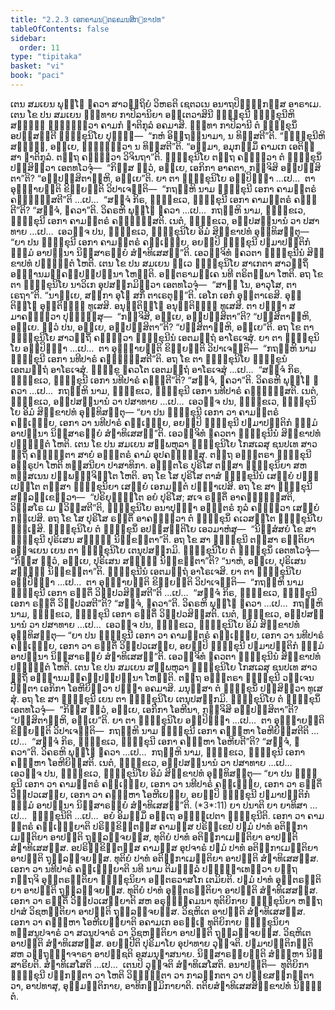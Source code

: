 ```yaml
---
title: "2.2.3 ເອກຄາມນ຺ຕຣຄມນສິກ຺ຂາປທ"
tableOfContents: false
sidebar:
  order: 11
type: "tipitaka"
basket: "vi"
book: "paci"
---
```



<DynamicBreadcrumb />

<Division number="687" book="paci">

<Paragraph number="2245" book="paci">
ເຕນ ສມເຍນ ພຸທ຺ໂຘ ຠຄວາ ສາວຕ຺ຖິຍໍ ວິຫຣຕິ ເຊຕວເນ ອນາຖປິຓ຺ຑິກສ຺ສ ອາຣາເມ. ເຕນ ໂຂ ປນ ສມເຍນ ຠທ຺ທາຍ ກາປິລານິຍາ ອນ຺ເຕວາສິນີ ຠິກ຺ຂຸນີ ຠິກ຺ຂຸນີຫິ ສທ຺ຘິໍ ຠຓ຺ຑິຕ຺ວາ ຄາມກໍ ຎາຕິກຸລໍ ອຄມາສິ. ຠທ຺ທາ ກາປິລານີ ຕໍ ຠິກ຺ຂຸນິໍ ອປສ຺ສນ຺ຕີ ຠິກ຺ຂຸນິໂຍ ປຸຈ຺ຉິ—  “ກຫໍ ອິຕ຺ຖນ຺ນາມາ, ນ ທິສ຺ສຕີ”ຕິ. “ຠິກ຺ຂຸນີຫິ ສທ຺ຘິໍ, ອຍ຺ເຍ, ຠຓ຺ຑິຕ຺ວາ ນ ທິສ຺ສຕີ”ຕິ. “ອມ຺ມາ, ອມຸກສ຺ມິໍ ຄາມເກ ເອຕິສ຺ສາ ຎາຕິກຸລໍ. ຕຕ຺ຖ ຄນ຺ຕ຺ວາ ວິຈິນຖາ”ຕິ. ຠິກ຺ຂຸນິໂຍ ຕຕ຺ຖ ຄນ຺ຕ຺ວາ ຕໍ ຠິກ຺ຂຸນິໍ ປສ຺ສິຕ຺ວາ ເອຕທໂວຈຸໍ—  “ກິສ຺ສ ຕ຺ວໍ, ອຍ຺ເຍ, ເອກິກາ ອາຄຕາ, ກຈ຺ຈິສິ ອປ຺ປຘໍສິຕາ”ຕິ? “ອປ຺ປຘໍສິຕາມ຺ຫິ, ອຍ຺ເຍ”ຕິ.
</Paragraph>

<Paragraph number="2246" book="paci">
ຍາ ຕາ ຠິກ຺ຂຸນິໂຍ ອປ຺ປິຈ຺ຉາ …ເປ…  ຕາ ອຸຊ຺ຌາຍນ຺ຕິ ຂິຍ຺ຍນ຺ຕິ ວິປາເຈນ຺ຕິ—  “ກຖຎ຺ຫິ ນາມ ຠິກ຺ຂຸນີ ເອກາ ຄາມນ຺ຕຣໍ ຄຈ຺ຉິສ຺ສຕີ”ຕິ …ເປ…  “ສຈ຺ຈໍ ກິຣ, ຠິກ຺ຂເວ, ຠິກ຺ຂຸນີ ເອກາ ຄາມນ຺ຕຣໍ ຄຈ຺ຉຕີ”ຕິ? “ສຈ຺ຈໍ, ຠຄວາ”ຕິ. ວິຄຣຫິ ພຸທ຺ໂຘ ຠຄວາ …ເປ…  ກຖຎ຺ຫິ ນາມ, ຠິກ຺ຂເວ, ຠິກ຺ຂຸນີ ເອກາ ຄາມນ຺ຕຣໍ ຄຈ຺ຉິສ຺ສຕິ. ເນຕໍ, ຠິກ຺ຂເວ, ອປ຺ປສນ຺ນານໍ ວາ ປສາທາຍ …ເປ…  ເອວຎ຺ຈ ປນ, ຠິກ຺ຂເວ, ຠິກ຺ຂຸນິໂຍ ອິມໍ ສິກ຺ຂາປທໍ ອຸທ຺ທິສນ຺ຕຸ—
</Paragraph>

<Paragraph number="2247" book="paci">
<Emphasis>“ຍາ ປນ ຠິກ຺ຂຸນີ ເອກາ ຄາມນ຺ຕຣໍ ຄຈ຺ເຉຍ຺ຍ, ອຍມ຺ປິ ຠິກ຺ຂຸນີ ປຐມາປຕ຺ຕິກໍ ຘມ຺ມໍ ອາປນ຺ນາ ນິສ຺ສາຣຓີຍໍ ສໍຆາທິເສສນ຺”</Emphasis>ຕິ.
</Paragraph>

<Paragraph number="2248" book="paci">
ເອວຎ຺ຈິທໍ ຠຄວຕາ ຠິກ຺ຂຸນີນໍ ສິກ຺ຂາປທໍ ປຎ຺ຎຕ຺ຕໍ ໂຫຕິ.
</Paragraph>

</Division>
<Division number="688" book="paci">

<Paragraph number="2249" book="paci">
ເຕນ ໂຂ ປນ ສມເຍນ ທ຺ເວ ຠິກ຺ຂຸນິໂຍ ສາເກຕາ ສາວຕ຺ຖິໍ ອທ຺ຘານມຄ຺ຄປ຺ປຏິປນ຺ນາ ໂຫນ຺ຕິ. ອນ຺ຕຣາມຄ຺ເຄ ນທີ ຕຣິຕພ຺ພາ ໂຫຕິ. ອຖ ໂຂ ຕາ ຠິກ຺ຂຸນິໂຍ ນາວິເກ ອຸປສງ຺ກມິຕ຺ວາ ເອຕທໂວຈຸໍ—  “ສາຘຸ ໂນ, ອາວຸໂສ, ຕາເຣຖາ”ຕິ. “ນາຍ຺ເຍ, ສກ຺ກາ ອຸໂຠ ສກິໍ ຕາເຣຕຸນ຺”ຕິ. ເອໂກ ເອກໍ ອຸຕ຺ຕາເຣສິ. ອຸຕ຺ຕິຓ຺ໂຓ ອຸຕ຺ຕິຓ຺ຓໍ ທູເສສິ. ອນຸຕ຺ຕິຓ຺ໂຓ ອນຸຕ຺ຕິຓ຺ຓໍ ທູເສສິ. ຕາ ປຈ຺ຉາ ສມາຄນ຺ຕ຺ວາ ປຸຈ຺ຉິໍສຸ—  “ກຈ຺ຈິສິ, ອຍ຺ເຍ, ອປ຺ປຘໍສິຕາ”ຕິ? “ປຘໍສິຕາມ຺ຫິ, ອຍ຺ເຍ. ຕ຺ວໍ ປນ, ອຍ຺ເຍ, ອປ຺ປຘໍສິຕາ”ຕິ? “ປຘໍສິຕາມ຺ຫິ, ອຍ຺ເຍ”ຕິ.
</Paragraph>

<Paragraph number="2250" book="paci">
ອຖ ໂຂ ຕາ ຠິກ຺ຂຸນິໂຍ ສາວຕ຺ຖິໍ ຄນ຺ຕ຺ວາ ຠິກ຺ຂຸນີນໍ ເອຕມຕ຺ຖໍ ອາໂຣເຈສຸໍ. ຍາ ຕາ ຠິກ຺ຂຸນິໂຍ ອປ຺ປິຈ຺ຉາ …ເປ…  ຕາ ອຸຊ຺ຌາຍນ຺ຕິ ຂິຍ຺ຍນ຺ຕິ ວິປາເຈນ຺ຕິ—  “ກຖຎ຺ຫິ ນາມ ຠິກ຺ຂຸນີ ເອກາ ນທີປາຣໍ ຄຈ຺ຉິສ຺ສຕີ”ຕິ. ອຖ ໂຂ ຕາ ຠິກ຺ຂຸນິໂຍ ຠິກ຺ຂູນໍ ເອຕມຕ຺ຖໍ ອາໂຣເຈສຸໍ. ຠິກ຺ຂູ ຠຄວໂຕ ເອຕມຕ຺ຖໍ ອາໂຣເຈສຸໍ …ເປ…  “ສຈ຺ຈໍ ກິຣ, ຠິກ຺ຂເວ, ຠິກ຺ຂຸນີ ເອກາ ນທີປາຣໍ ຄຈ຺ຉຕີ”ຕິ? “ສຈ຺ຈໍ, ຠຄວາ”ຕິ. ວິຄຣຫິ ພຸທ຺ໂຘ ຠຄວາ …ເປ…  ກຖຎ຺ຫິ ນາມ, ຠິກ຺ຂເວ, ຠິກ຺ຂຸນີ ເອກາ ນທີປາຣໍ ຄຈ຺ຉິສ຺ສຕິ. ເນຕໍ, ຠິກ຺ຂເວ, ອປ຺ປສນ຺ນານໍ ວາ ປສາທາຍ …ເປ…  ເອວຎ຺ຈ ປນ, ຠິກ຺ຂເວ, ຠິກ຺ຂຸນິໂຍ ອິມໍ ສິກ຺ຂາປທໍ ອຸທ຺ທິສນ຺ຕຸ—
</Paragraph>

<Paragraph number="2251" book="paci">
<Emphasis>“ຍາ ປນ ຠິກ຺ຂຸນີ ເອກາ ວາ ຄາມນ຺ຕຣໍ ຄຈ຺ເຉຍ຺ຍ, ເອກາ ວາ ນທີປາຣໍ ຄຈ຺ເຉຍ຺ຍ, ອຍມ຺ປິ ຠິກ຺ຂຸນີ ປຐມາປຕ຺ຕິກໍ ຘມ຺ມໍ ອາປນ຺ນາ ນິສ຺ສາຣຓີຍໍ ສໍຆາທິເສສນ຺”</Emphasis>ຕິ.
</Paragraph>

<Paragraph number="2252" book="paci">
ເອວຎ຺ຈິທໍ ຠຄວຕາ ຠິກ຺ຂຸນີນໍ ສິກ຺ຂາປທໍ ປຎ຺ຎຕ຺ຕໍ ໂຫຕິ.
</Paragraph>

</Division>
<Division number="689" book="paci">

<Paragraph number="2253" book="paci">
ເຕນ ໂຂ ປນ ສມເຍນ ສມ຺ພຫຸລາ ຠິກ຺ຂຸນິໂຍ ໂກສເລສຸ ຊນປເທ ສາວຕ຺ຖິໍ ຄຈ຺ຉນ຺ຕາ ສາຍໍ ອຎ຺ຎຕຣໍ ຄາມໍ ອຸປຄຈ຺ຉິໍສຸ. ຕຕ຺ຖ ອຎ຺ຎຕຣາ ຠິກ຺ຂຸນີ ອຠິຣູປາ ໂຫຕິ ທສ຺ສນີຍາ ປາສາທິກາ. ອຎ຺ຎຕໂຣ ປຸຣິໂສ ຕສ຺ສາ ຠິກ຺ຂຸນິຍາ ສຫ ທສ຺ສເນນ ປຏິພທ຺ຘຈິຕ຺ໂຕ ໂຫຕິ. ອຖ ໂຂ ໂສ ປຸຣິໂສ ຕາສໍ ຠິກ຺ຂຸນີນໍ ເສຍ຺ຍໍ ປຎ຺ຎເປນ຺ໂຕ ຕສ຺ສາ ຠິກ຺ຂຸນິຍາ ເສຍ຺ຍໍ ເອກມນ຺ຕໍ ປຎ຺ຎາເປສິ. ອຖ ໂຂ ສາ ຠິກ຺ຂຸນີ ສລ຺ລກ຺ເຂຕ຺ວາ—  “ປຣິຍຸຏ຺ຐິໂຕ ອຍໍ ປຸຣິໂສ; ສເຈ ຣຕ຺ຕິໍ ອາຄຈ຺ຉິສ຺ສຕິ, ວິສ຺ສໂຣ ເມ ຠວິສ຺ສຕີ”ຕິ, ຠິກ຺ຂຸນິໂຍ ອນາປຸຈ຺ຉາ ອຎ຺ຎຕຣໍ ກຸລໍ ຄນ຺ຕ຺ວາ ເສຍ຺ຍໍ ກປ຺ເປສິ. ອຖ ໂຂ ໂສ ປຸຣິໂສ ຣຕ຺ຕິໍ ອາຄນ຺ຕ຺ວາ ຕໍ ຠິກ຺ຂຸນິໍ ຄເວສນ຺ໂຕ ຠິກ຺ຂຸນິໂຍ ຆຏ຺ເຏສິ. ຠິກ຺ຂຸນິໂຍ ຕໍ ຠິກ຺ຂຸນິໍ ອປສ຺ສນ຺ຕິໂຍ ເອວມາຫໍສຸ—  “ນິສ຺ສໍສຍໍ ໂຂ ສາ ຠິກ຺ຂຸນີ ປຸຣິເສນ ສທ຺ຘິໍ ນິກ຺ຂນ຺ຕາ”ຕິ.
</Paragraph>

<Paragraph number="2254" book="paci">
ອຖ ໂຂ ສາ ຠິກ຺ຂຸນີ ຕສ຺ສາ ຣຕ຺ຕິຍາ ອຈ຺ຈເຍນ ເຍນ ຕາ ຠິກ຺ຂຸນິໂຍ ເຕນຸປສງ຺ກມິ. ຠິກ຺ຂຸນິໂຍ ຕໍ ຠິກ຺ຂຸນິໍ ເອຕທໂວຈຸໍ—  “ກິສ຺ສ ຕ຺ວໍ, ອຍ຺ເຍ, ປຸຣິເສນ ສທ຺ຘິໍ ນິກ຺ຂນ຺ຕາ”ຕິ? “ນາຫໍ, ອຍ຺ເຍ, ປຸຣິເສນ ສທ຺ຘິໍ ນິກ຺ຂນ຺ຕາ”ຕິ. ຠິກ຺ຂຸນີນໍ ເອຕມຕ຺ຖໍ ອາໂຣເຈສິ. ຍາ ຕາ ຠິກ຺ຂຸນິໂຍ ອປ຺ປິຈ຺ຉາ …ເປ…  ຕາ ອຸຊ຺ຌາຍນ຺ຕິ ຂິຍ຺ຍນ຺ຕິ ວິປາເຈນ຺ຕິ—  “ກຖຎ຺ຫິ ນາມ ຠິກ຺ຂຸນີ ເອກາ ຣຕ຺ຕິໍ ວິປ຺ປວສິສ຺ສຕີ”ຕິ …ເປ…  “ສຈ຺ຈໍ ກິຣ, ຠິກ຺ຂເວ, ຠິກ຺ຂຸນີ ເອກາ ຣຕ຺ຕິໍ ວິປ຺ປວສຕີ”ຕິ? “ສຈ຺ຈໍ, ຠຄວາ”ຕິ. ວິຄຣຫິ ພຸທ຺ໂຘ ຠຄວາ …ເປ…  ກຖຎ຺ຫິ ນາມ, ຠິກ຺ຂເວ, ຠິກ຺ຂຸນີ ເອກາ ຣຕ຺ຕິໍ ວິປ຺ປວສິສ຺ສຕິ. ເນຕໍ, ຠິກ຺ຂເວ, ອປ຺ປສນ຺ນານໍ ວາ ປສາທາຍ …ເປ…  ເອວຎ຺ຈ ປນ, ຠິກ຺ຂເວ, ຠິກ຺ຂຸນິໂຍ ອິມໍ ສິກ຺ຂາປທໍ ອຸທ຺ທິສນ຺ຕຸ—
</Paragraph>

<Paragraph number="2255" book="paci">
<Emphasis>“ຍາ ປນ ຠິກ຺ຂຸນີ ເອກາ ວາ ຄາມນ຺ຕຣໍ ຄຈ຺ເຉຍ຺ຍ, ເອກາ ວາ ນທີປາຣໍ ຄຈ຺ເຉຍ຺ຍ, ເອກາ ວາ ຣຕ຺ຕິໍ ວິປ຺ປວເສຍ຺ຍ, ອຍມ຺ປິ ຠິກ຺ຂຸນີ ປຐມາປຕ຺ຕິກໍ ຘມ຺ມໍ ອາປນ຺ນາ ນິສ຺ສາຣຓີຍໍ ສໍຆາທິເສສນ຺”</Emphasis>ຕິ.
</Paragraph>

<Paragraph number="2256" book="paci">
ເອວຎ຺ຈິທໍ ຠຄວຕາ ຠິກ຺ຂຸນີນໍ ສິກ຺ຂາປທໍ ປຎ຺ຎຕ຺ຕໍ ໂຫຕິ.
</Paragraph>

</Division>
<Division number="690" book="paci">

<Paragraph number="2257" book="paci">
ເຕນ ໂຂ ປນ ສມເຍນ ສມ຺ພຫຸລາ ຠິກ຺ຂຸນິໂຍ ໂກສເລສຸ ຊນປເທ ສາວຕ຺ຖິໍ ອທ຺ຘານມຄ຺ຄປ຺ປຏິປນ຺ນາ ໂຫນ຺ຕິ. ຕຕ຺ຖ ອຎ຺ຎຕຣາ ຠິກ຺ຂຸນີ ວຈ຺ເຈນ ປີຬິຕາ ເອກິກາ ໂອຫີຍິຕ຺ວາ ປຈ຺ຉາ ອຄມາສິ. ມນຸສ຺ສາ ຕໍ ຠິກ຺ຂຸນິໍ ປສ຺ສິຕ຺ວາ ທູເສສຸໍ. ອຖ ໂຂ ສາ ຠິກ຺ຂຸນີ ເຍນ ຕາ ຠິກ຺ຂຸນິໂຍ ເຕນຸປສງ຺ກມິ. ຠິກ຺ຂຸນິໂຍ ຕໍ ຠິກ຺ຂຸນິໍ ເອຕທໂວຈຸໍ—  “ກິສ຺ສ ຕ຺ວໍ, ອຍ຺ເຍ, ເອກິກາ ໂອຫີນາ, ກຈ຺ຈິສິ ອປ຺ປຘໍສິຕາ”ຕິ? “ປຘໍສິຕາມ຺ຫິ, ອຍ຺ເຍ”ຕິ.
</Paragraph>

<Paragraph number="2258" book="paci">
ຍາ ຕາ ຠິກ຺ຂຸນິໂຍ ອປ຺ປິຈ຺ຉາ …ເປ…  ຕາ ອຸຊ຺ຌາຍນ຺ຕິ ຂິຍ຺ຍນ຺ຕິ ວິປາເຈນ຺ຕິ—  ກຖຎ຺ຫິ ນາມ ຠິກ຺ຂຸນີ ເອກາ ຄຓມ຺ຫາ ໂອຫີຍິສ຺ສຕີຕິ …ເປ…  “ສຈ຺ຈໍ ກິຣ, ຠິກ຺ຂເວ, ຠິກ຺ຂຸນີ ເອກາ ຄຓມ຺ຫາ ໂອຫີຍຕີ”ຕິ? “ສຈ຺ຈໍ, ຠຄວາ”ຕິ. ວິຄຣຫິ ພຸທ຺ໂຘ ຠຄວາ …ເປ…  ກຖຎ຺ຫິ ນາມ, ຠິກ຺ຂເວ, ຠິກ຺ຂຸນີ ເອກາ ຄຓມ຺ຫາ ໂອຫີຍິສ຺ສຕິ. ເນຕໍ, ຠິກ຺ຂເວ, ອປ຺ປສນ຺ນານໍ ວາ ປສາທາຍ …ເປ…  ເອວຎ຺ຈ ປນ, ຠິກ຺ຂເວ, ຠິກ຺ຂຸນິໂຍ ອິມໍ ສິກ຺ຂາປທໍ ອຸທ຺ທິສນ຺ຕຸ—
</Paragraph>

</Division>
<Division number="691" book="paci">

<Paragraph number="2259" book="paci">
<Emphasis>“ຍາ ປນ ຠິກ຺ຂຸນີ ເອກາ ວາ ຄາມນ຺ຕຣໍ ຄຈ຺ເຉຍ຺ຍ, ເອກາ ວາ ນທີປາຣໍ ຄຈ຺ເຉຍ຺ຍ, ເອກາ ວາ ຣຕ຺ຕິໍ ວິປ຺ປວເສຍ຺ຍ, ເອກາ ວາ ຄຓມ຺ຫາ ໂອຫີເຍຍ຺ຍ, ອຍມ຺ປິ ຠິກ຺ຂຸນີ ປຐມາປຕ຺ຕິກໍ ຘມ຺ມໍ ອາປນ຺ນາ ນິສ຺ສາຣຓີຍໍ ສໍຆາທິເສສນ຺”</Emphasis>ຕິ. (*3*:<Emphasis>11</Emphasis>)
</Paragraph>

</Division>
<Division number="692" book="paci">

<Paragraph number="2260" book="paci">
<Emphasis>ຍາ ປນາ</Emphasis>ຕິ ຍາ ຍາທິສາ …ເປ…  <Emphasis>ຠິກ຺ຂຸນີ</Emphasis>ຕິ …ເປ…  ອຍໍ ອິມສ຺ມິໍ ອຕ຺ເຖ ອຘິປ຺ເປຕາ ຠິກ຺ຂຸນີຕິ.
</Paragraph>

<Paragraph number="2261" book="paci">
<Emphasis>ເອກາ ວາ ຄາມນ຺ຕຣໍ ຄຈ຺ເຉຍ຺ຍາ</Emphasis>ຕິ ປຣິກ຺ຂິຕ຺ຕສ຺ສ ຄາມສ຺ສ ປຣິກ຺ເຂປໍ ປຐມໍ ປາທໍ ອຕິກ຺ກາເມນ຺ຕິຍາ ອາປຕ຺ຕິ ຖຸລ຺ລຈ຺ຈຍສ຺ສ, ທຸຕິຍໍ ປາທໍ ອຕິກ຺ກາເມນ຺ຕິຍາ ອາປຕ຺ຕິ ສໍຆາທິເສສສ຺ສ.
</Paragraph>

<Paragraph number="2262" book="paci">
ອປຣິກ຺ຂິຕ຺ຕສ຺ສ ຄາມສ຺ສ ອຸປຈາຣໍ ປຐມໍ ປາທໍ ອຕິກ຺ກາເມນ຺ຕິຍາ ອາປຕ຺ຕິ ຖຸລ຺ລຈ຺ຈຍສ຺ສ. ທຸຕິຍໍ ປາທໍ ອຕິກ຺ກາເມນ຺ຕິຍາ ອາປຕ຺ຕິ ສໍຆາທິເສສສ຺ສ.
</Paragraph>

<Paragraph number="2263" book="paci">
<Emphasis>ເອກາ ວາ ນທີປາຣໍ ຄຈ຺ເຉຍ຺ຍາ</Emphasis>ຕິ ນທີ ນາມ ຕິມຓ຺ຑລໍ ປຏິຈ຺ຉາເທຕ຺ວາ ຍຕ຺ຖ ກຕ຺ຖຈິ ອຸຕ຺ຕຣນ຺ຕິຍາ ຠິກ຺ຂຸນິຍາ ອນ຺ຕຣວາສໂກ ເຕມິຍຕິ. ປຐມໍ ປາທໍ ອຸຕ຺ຕຣນ຺ຕິຍາ ອາປຕ຺ຕິ ຖຸລ຺ລຈ຺ຈຍສ຺ສ. ທຸຕິຍໍ ປາທໍ ອຸຕ຺ຕຣນ຺ຕິຍາ ອາປຕ຺ຕິ ສໍຆາທິເສສສ຺ສ.
</Paragraph>

<Paragraph number="2264" book="paci">
<Emphasis>ເອກາ ວາ ຣຕ຺ຕິໍ ວິປ຺ປວເສຍ຺ຍາ</Emphasis>ຕິ ສຫ ອຣຸຓຸຄ຺ຄມນາ ທຸຕິຍິກາຍ ຠິກ຺ຂຸນິຍາ ຫຕ຺ຖປາສໍ ວິຊຫນ຺ຕິຍາ ອາປຕ຺ຕິ ຖຸລ຺ລຈ຺ຈຍສ຺ສ. ວິຊຫິເຕ ອາປຕ຺ຕິ ສໍຆາທິເສສສ຺ສ.
</Paragraph>

<Paragraph number="2265" book="paci">
<Emphasis>ເອກາ ວາ ຄຓມ຺ຫາ ໂອຫີເຍຍ຺ຍາ</Emphasis>ຕິ ອຄາມເກ ອຣຎ຺ເຎ ທຸຕິຍິກາຍ ຠິກ຺ຂຸນິຍາ ທສ຺ສນູປຈາຣໍ ວາ ສວນູປຈາຣໍ ວາ ວິຊຫນ຺ຕິຍາ ອາປຕ຺ຕິ ຖຸລ຺ລຈ຺ຈຍສ຺ສ. ວິຊຫິເຕ ອາປຕ຺ຕິ ສໍຆາທິເສສສ຺ສ.
</Paragraph>

<Paragraph number="2266" book="paci">
<Emphasis>ອຍມ຺ປີ</Emphasis>ຕິ ປຸຣິມາໂຍ ອຸປາທາຍ ວຸຈ຺ຈຕິ.
</Paragraph>

<Paragraph number="2267" book="paci">
<Emphasis>ປຐມາປຕ຺ຕິກນ຺</Emphasis>ຕິ ສຫ ວຕ຺ຖຸຊ຺ຌາຈາຣາ ອາປຊ຺ຊຕິ ອສມນຸຠາສນາຍ.
</Paragraph>

<Paragraph number="2268" book="paci">
<Emphasis>ນິສ຺ສາຣຓີຍນ຺</Emphasis>ຕິ ສໍຆມ຺ຫາ ນິສ຺ສາຣີຍຕິ.
</Paragraph>

<Paragraph number="2269" book="paci">
<Emphasis>ສໍຆາທິເສໂສ</Emphasis>ຕິ …ເປ…  ເຕນປິ ວຸຈ຺ຈຕິ ສໍຆາທິເສໂສຕິ.
</Paragraph>

</Division>
<Division number="693" book="paci">

<Paragraph number="2270" book="paci">
ອນາປຕ຺ຕິ—  ທຸຕິຍິກາ ຠິກ຺ຂຸນີ ປກ຺ກນ຺ຕາ ວາ ໂຫຕິ ວິພ຺ຠນ຺ຕາ ວາ ກາລງ຺ກຕາ ວາ ປກ຺ຂສງ຺ກນ຺ຕາ ວາ, ອາປທາສຸ, ອຸມ຺ມຕ຺ຕິກາຍ, ອາທິກມ຺ມິກາຍາຕິ.

</Paragraph>
</Division>

<Paragraph number="2271" type="center" book="paci">
ຕຕິຍສໍຆາທິເສສສິກ຺ຂາປທໍ ນິຏ຺ຐິຕໍ.
</Paragraph>